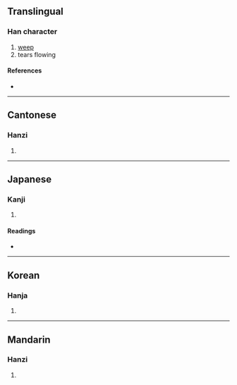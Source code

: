 {{character info/new}}
==Translingual==

===Han character===
{{Han char|rn=85|rad=水|as=12|sn=15|four=34127|canj=EDDB|ids=⿰氵⿱林月}}

# [[weep]]
# tears flowing

====References====
* {{Han ref|kx=0651.040|dkj=18293|dj=1061.140|hdz=31737.070|uh=6F78|ud=28536|bh=BCE8|bd=48360}}

----

==Cantonese==

===Hanzi===
{{yue-hanzi|jyut=|y=saan1}}

# {{defn|lang=yue|sort=水12}}

----

==Japanese==

===Kanji===
{{ja-kanji|grade=|rs=水12}}

# {{defn|lang=ja|sort=水12}}

====Readings====
* {{ja-readings|on=[[さん]] (san)|kun=}}

----

==Korean==

===Hanja===
{{ko-hanja|hangeul=산|eumhun=|rv=san|mr=san|y=san}}

# {{defn|lang=ko|sort=水12}}

----

==Mandarin==

===Hanzi===
{{cmn-hanzi|pin=[[chōng]] ([[chong1]]), [[shān]] ([[shan1]]), [[zhōng]] ([[zhong1]])|wg=ch'ung<sup>1</sup>, shan<sup>1</sup>, chung<sup>1</sup>}}

# {{defn|lang=cmn|sort=水12}}